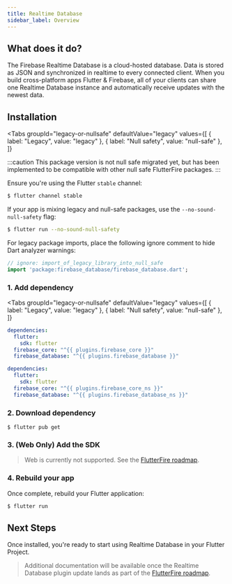 ```yaml
---
title: Realtime Database
sidebar_label: Overview
---
```


##  What does it do?

The Firebase Realtime Database is a cloud-hosted database. Data is stored as JSON and
synchronized in realtime to every connected client. When you build cross-platform apps Flutter & Firebase,
all of your clients can share one Realtime Database instance and automatically receive updates with the newest data.

<YouTube id="U5aeM5dvUpA"/>

## Installation

<Tabs
groupId="legacy-or-nullsafe"
defaultValue="legacy"
values={[
    { label: "Legacy", value: "legacy" },
    { label: "Null safety", value: "null-safe" },
]}
>
<TabItem value="legacy">
</TabItem>
<TabItem value="null-safe">

:::caution
This package version is not null safe migrated yet, but has been implemented to be compatible with other null safe FlutterFire packages.
:::

Ensure you're using the Flutter `stable` channel:

```bash
$ flutter channel stable
```

If your app is mixing legacy and null-safe packages, use the `--no-sound-null-safety` flag:
```bash
$ flutter run --no-sound-null-safety
```

For legacy package imports, place the following ignore comment to hide Dart analyzer warnings:

```dart
// ignore: import_of_legacy_library_into_null_safe
import 'package:firebase_database/firebase_database.dart';
```
</TabItem>
</Tabs>

### 1. Add dependency

<Tabs
  groupId="legacy-or-nullsafe"
  defaultValue="legacy"
  values={[
    { label: "Legacy", value: "legacy" },
    { label: "Null safety", value: "null-safe" },
  ]}
>
<TabItem value="legacy">

```yaml {5} title="pubspec.yaml"
dependencies:
  flutter:
    sdk: flutter
  firebase_core: "^{{ plugins.firebase_core }}"
  firebase_database: "^{{ plugins.firebase_database }}"
```

</TabItem>
<TabItem value="null-safe">

```yaml {5} title="pubspec.yaml"
dependencies:
  flutter:
    sdk: flutter
  firebase_core: "^{{ plugins.firebase_core_ns }}"
  firebase_database: "^{{ plugins.firebase_database_ns }}"
```

</TabItem>
</Tabs> 




### 2. Download dependency

```
$ flutter pub get
```

### 3. (Web Only) Add the SDK

> Web is currently not supported. See the [FlutterFire roadmap](https://github.com/FirebaseExtended/flutterfire/issues/2582).

### 4. Rebuild your app

Once complete, rebuild your Flutter application:

```bash
$ flutter run
```

## Next Steps

Once installed, you're ready to start using Realtime Database in your Flutter Project.

> Additional documentation will be available once the Realtime Database plugin update lands as part of the [FlutterFire roadmap](https://github.com/FirebaseExtended/flutterfire/issues/2582).

<!-- View the [Usage documentation](usage.mdx) to get started. -->
